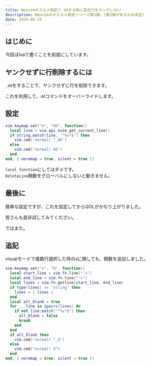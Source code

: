 ```yaml
---
title: Neovimオススメ設定① ddする時に空白行をヤンクしない
description: Neovimのオススメ設定シリーズ第1弾。(第2弾があるかは未定)
date: 2024-06-15
---
```


## はじめに

今回はluaで書くことを前提にしています。

## ヤンクせずに行削除するには

`_dd`をすることで、ヤンクせずに行を削除できます。

これを利用して、`dd`コマンドをオーバーライドします。

## 設定

```lua title="init.lua"
vim.keymap.set("n", "dd", function()
  local line = vim.api.nvim_get_current_line()
  if string.match(line, '^%s*$') then
    vim.cmd('normal! "_dd')
  else
    vim.cmd('normal! dd')
  end
end, { noremap = true, silent = true })
```

`local function`にしてはダメです。  
`DeleteLine`関数をグローバルにしないと動きません。

## 最後に

簡単な設定ですが、これを設定してからQOLがかなり上がりました。

皆さんも是非試してみてください。

ではまた。

## 追記

visualモードで複数行選択した時の`d`に関しても、関数を追加しました。

```lua title="init.lua"
vim.keymap.set("x", "d", function()
  local start_line = vim.fn.line("'<")
  local end_line = vim.fn.line("'>")
  local lines = vim.fn.getline(start_line, end_line)
  if type(lines) == "string" then
    lines = { lines }
  end
  local all_blank = true
  for _, line in ipairs(lines) do
    if not line:match("^%s*$") then
      all_blank = false
      break
    end
  end
  if all_blank then
    vim.cmd('normal! "_d')
  else
    vim.cmd("normal! d")
  end
end, { noremap = true, silent = true })
```
